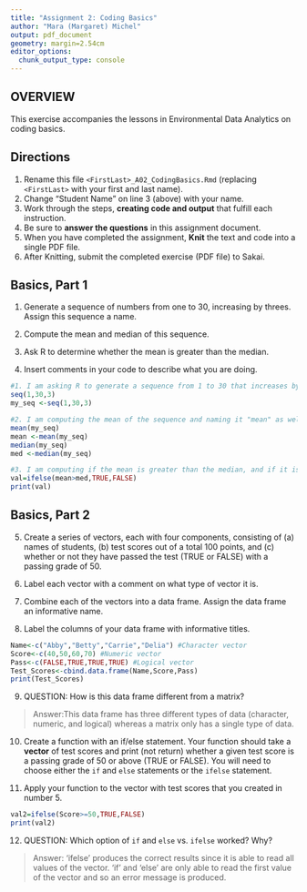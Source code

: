 ```yaml
---
title: "Assignment 2: Coding Basics"
author: "Mara (Margaret) Michel"
output: pdf_document
geometry: margin=2.54cm
editor_options: 
  chunk_output_type: console
---
```


## OVERVIEW

This exercise accompanies the lessons in Environmental Data Analytics on coding basics.

## Directions

1.  Rename this file `<FirstLast>_A02_CodingBasics.Rmd` (replacing `<FirstLast>` with your first and last name).
2.  Change "Student Name" on line 3 (above) with your name.
3.  Work through the steps, **creating code and output** that fulfill each instruction.
4.  Be sure to **answer the questions** in this assignment document.
5.  When you have completed the assignment, **Knit** the text and code into a single PDF file.
6.  After Knitting, submit the completed exercise (PDF file) to Sakai.

## Basics, Part 1

1.  Generate a sequence of numbers from one to 30, increasing by threes. Assign this sequence a name.

2.  Compute the mean and median of this sequence.

3.  Ask R to determine whether the mean is greater than the median.

4.  Insert comments in your code to describe what you are doing.

```r
#1. I am asking R to generate a sequence from 1 to 30 that increases by 3s and then naming it "my_seq". 
seq(1,30,3)
my_seq <-seq(1,30,3)

#2. I am computing the mean of the sequence and naming it "mean" as well as computing the median and name it "med." 
mean(my_seq)
mean <-mean(my_seq)
median(my_seq)
med <-median(my_seq)

#3. I am computing if the mean is greater than the median, and if it is, it should say "true". If it is not, it should say "false." As the two values are equal, the expected result is false. 
val=ifelse(mean>med,TRUE,FALSE)
print(val)
```

## Basics, Part 2

5.  Create a series of vectors, each with four components, consisting of (a) names of students, (b) test scores out of a total 100 points, and (c) whether or not they have passed the test (TRUE or FALSE) with a passing grade of 50.

6.  Label each vector with a comment on what type of vector it is.

7.  Combine each of the vectors into a data frame. Assign the data frame an informative name.

8.  Label the columns of your data frame with informative titles.

```r
Name<-c("Abby","Betty","Carrie","Delia") #Character vector
Score<-c(40,50,60,70) #Numeric vector
Pass<-c(FALSE,TRUE,TRUE,TRUE) #Logical vector
Test_Scores<-cbind.data.frame(Name,Score,Pass)
print(Test_Scores)
```

9.  QUESTION: How is this data frame different from a matrix?

> Answer:This data frame has three different types of data (character, numeric, and logical) whereas a matrix only has a single type of data.

10. Create a function with an if/else statement. Your function should take a **vector** of test scores and print (not return) whether a given test score is a passing grade of 50 or above (TRUE or FALSE). You will need to choose either the `if` and `else` statements or the `ifelse` statement. 

11. Apply your function to the vector with test scores that you created in number 5.

```r
val2=ifelse(Score>=50,TRUE,FALSE)
print(val2)
```

12. QUESTION: Which option of `if` and `else` vs. `ifelse` worked? Why?

> Answer: 'ifelse' produces the correct results since it is able to read all values of the vector. 'if' and 'else' are only able to read the first value of the vector and so an error message is produced.
